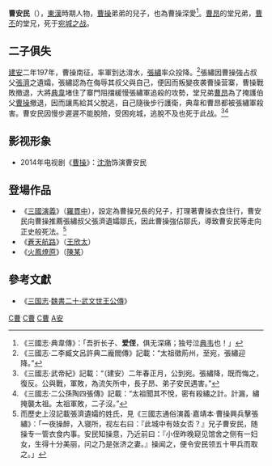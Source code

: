 {{東亞男性歷史人物
|名稱 = 曹安民
|身份 =曹安民
|國家 = [[東漢|東漢]]
|時代 = [[曹魏|曹魏]]
|主君 = [[漢獻帝|漢獻帝]]
|屆數 =
|最高職務 = 
|前任 = 
|繼任 =
|姓 =曹
|名 =不详
|姓名 =
|字 =安民
|號=  
|名乘 = <!--琉球士族用-->
|官職 =
|封爵 =
|封號 =
|位階 =
|御稱號 = <!--日本皇族之稱號-->
|宮號1 = <!--日本皇族之宮號-->
|宮號2 = <!--朝鮮王族之宮號-->
|封地 =
|神號 =
|尊號 =
|族裔 = 
|旗籍 = <!--清朝旗人專用-->
|氏族 =
|籍貫 = 沛國譙縣
|本貫 = <!--朝鮮人用-->
|祖籍 =
|本籍 =
|出身地 =
|府邸 =
|世系 = 
|初名 =
|乳名 = <!--日本、朝鮮、琉球以外人物用-->
|幼名 = <!--日本人用-->
|兒名 = <!--朝鮮人用-->
|童名 = <!--琉球人用-->
|小字 =
|別名 =
|法號 =
|院號 =
|其他名號 = 
|出生日期 =
|出生地點 =
|婚年 = 
|逝世日期 =[[建安|建安]]二年197年
|逝世地點 =[[宛城|宛城]]
|廟號 =
|諡號 = 
|墓葬 =
|祠廟 =
|父親 =曹操之弟
|嫡母 =
|母親 =
|繼父=
|繼母=
|養父=
|養母=
|猶父= <!--日本人用-->
|烏帽子親= <!--日本人、琉球人用-->
|元配 =
|正室 =
|妻 =
|繼室 =
|平妻 =
|側室 =
|元配之父 =
|元配之嫡母 =
|元配之母 =
|正室之父 =
|正室之嫡母 =
|正室之母 =
|妻之父 =
|妻之嫡母 =
|妻之母 =
|繼室之父 =
|繼室之嫡母 =
|繼室之母 =
|平妻之父 =
|平妻之嫡母 =
|平妻之母 =
|兄弟 = 
|姊妹 =
|嫡兄弟 =
|嫡姊妹 =
|庶兄弟 =
|庶姊妹 =
|同胞兄弟 =
|同胞姊妹 =
|異母兄弟 =
|異母姊妹 =
|異父兄弟 =
|異父姊妹 =
|繼兄弟 =
|繼姊妹 =
|子 =
|孫 =
|女 =
|嫡子 =
|嫡女 =
|庶子 =
|庶女 =
|養子 =
|養女 =
|猶子 = <!--日本人用-->
|婿養子 = <!--日本人用-->
|烏帽子子 = <!--日本人用-->
|繼子 =
|繼女 =
|其他親屬 = 伯父[[曹操|曹操]]  堂兄弟[[曹昂|曹昂]]等
|出身 = <!---此处指科举出身--->
|功名 =
|經歷 = 
|著作 =
|注釋 =
}}
'''曹安民'''（{{bd|？||197年|catIdx=C曹}}），[[東漢|東漢]]時期人物，[[曹操|曹操]]弟弟的兒子，也為曹操深愛<ref>《三國志·典韋傳》：「吾折长子、'''爱侄'''，俱无深痛；独号泣[[典韦|典韦]]也！」</ref>。[[曹昂|曹昂]]的堂兄弟，[[曹丕|曹丕]]的堂兄，死于[[曹操与张绣的战争|宛城之战]]。

==二子俱失==
{{main|曹操与张绣的战争}}
[[建安_(东汉)|建安]]二年197年，曹操南征，率軍到达淯水，[[張繡|張繡]]率众投降。<ref>《三國志·二李臧文呂許典二龐閻傳》記載：“太祖徵荊州，至宛，張繡迎降。”</ref>張繡因曹操強占叔父[[張濟_(武威)|張濟]]之遺孀，張繡認為在侮辱其叔父與自己，便因而叛變夜袭曹操营寨，曹操戰敗撤退，大將[[典韋|典韋]]堵住了寨門阻擋緩慢張繡軍追殺的攻勢，堂兄弟[[曹昂|曹昂]]為了掩護伯父[[曹操|曹操]]撤退，因而讓馬給其父脫逃，自己隨後步行護衛，典韋和曹昂都被張繡軍殺害。曹安民因慢步遲遲不能脫險，受困宛城，逃脫不及也死于此战。<ref>《三國志·武帝紀》記載：“（建安）二年春正月，公到宛。張繡降，既而悔之，復反。公與戰，軍敗，為流矢所中，長子昂、弟子安民遇害。”</ref><ref>《三國志·二公孫陶四張傳》記載：“太祖聞其不悅，密有殺繡之計。計漏，繡掩襲太祖。太祖軍敗，二子沒。”</ref>

==影视形象==
* 2014年电视剧《[[曹操_(电视剧)|曹操]]》：[[沈渤|沈渤]]饰演曹安民

==登場作品==
* 《[[三國演義|三國演義]]》（[[羅貫中|羅貫中]]），設定為曹操兄長的兒子，打理著曹操衣食住行，曹安民向曹操推薦張繡叔父張濟遺孀鄒氏，因此曹操強佔鄒氏，導致曹安民等走向正史般死法。<ref>而歷史上沒記載張濟遺孀的姓氏，見《三國志通俗演義·嘉靖本·曹操興兵擊張繡》：「一夜操醉，入寝所，视左右曰：『此城中有妓女否？』兄子曹安民，随操专一管衣食内事。安民知操意，乃近前曰：『小侄昨晚窥见馆舍之侧有一妇女，生得十分美丽，问之乃是张济之妻。』操闻之，便令安民领五十甲兵而取之。」</ref>
* 《[[蒼天航路|蒼天航路]]》（[[王欣太|王欣太]]）
* 《[[火鳳燎原|火鳳燎原]]》（[[陳某|陳某]]）

==參考文獻==
* 《[[三国志|三国志]]·[[s:三國志/卷20|魏書二十·武文世王公傳]]》
{{Reflist}}



[[Category:東漢軍事人物|C曹]]
[[Category:曹魏軍事人物|C曹]]
[[Category:三國戰爭身亡者|C曹]]
[[Category:曹姓|A安]]